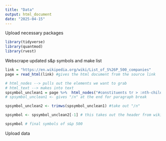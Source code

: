 ```yaml
---
title: "Data"
output: html_document
date: "2025-04-15"
---
```


Upload necessary packages
```r
library(tidyverse)
library(quantmod)
library(rvest)
```

Webscrape updated s&p symbols and make list
```r
link = "https://en.wikipedia.org/wiki/List_of_S%26P_500_companies"
page = read_html(link) #gives the html document from the source link

# html_nodes --> pulls out the elements we want to grab
# html_text --> makes into text
spsymbol_unclean1 = page %>%  html_nodes("#constituents tr > :nth-child(1)") %>% html_text()
# spsymbol_unclean1 <- gives "/n" at the end for paragraph break

spsymbol_unclean2 <- trimws(spsymbol_unclean1) #take out "/n"

spsymbol <- spsymbol_unclean2[-1] # this takes out the header from wikipedia 

spsymbol # final symbols of s&p 500

```

Upload data
```r

```
